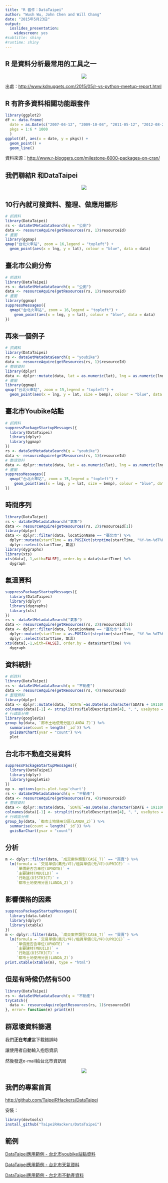 ```yaml
---
title: "R 套件：DataTaipei"
author: "Wush Wu, John Chen and Will Chang"
date: "2015年5月23日"
output: 
  ioslides_presentation:
    widescreen: yes
#subtitle: shiny
#runtime: shiny
---
```


## R 是資料分析最常用的工具之一

<center>![](http://www.kdnuggets.com/images/r-python-other-switch.jpg)</center>

出處：<http://www.kdnuggets.com/2015/05/r-vs-python-meetup-report.html>

## R 有許多資料相關功能跟套件

```r
library(ggplot2)
df <- data.frame(
  date = as.Date(c("2007-04-12", "2009-10-04", "2011-05-12", "2012-08-23", "2013-11-08", "2014-10-29")),
  pkgs = 1:6 * 1000
  )
ggplot(df, aes(x = date, y = pkgs)) +
  geom_point() +
  geom_line()
```
資料來源：<http://www.r-bloggers.com/milestone-6000-packages-on-cran/>

## 我們聯結R 和DataTaipei

<center><img src="img/dataTaipei_R.png" style="max-height:100%;max-width: 100%;"/></center>

## 10行內就可搜資料、整理、做應用雛形

```r
# 抓資料
library(DataTaipei)
rs <- dataSetMetadataSearch(q = "公廁")
data <- resourceAquire(getResources(rs, 1)$resourceId)
# 畫圖
library(ggmap)
qmap("台北火車站", zoom = 16,legend = "topleft") +
  geom_point(aes(x = lng, y = lat), colour = "blue", data = data)
```

## 臺北市公廁分佈

```r
# 抓資料
library(DataTaipei)
rs <- dataSetMetadataSearch(q = "公廁")
data <- resourceAquire(getResources(rs, 1)$resourceId)
# 畫圖
library(ggmap)
suppressMessages({
  qmap("台北火車站", zoom = 16,legend = "topleft") +
    geom_point(aes(x = lng, y = lat), colour = "blue", data = data)
})
```

## 再來一個例子

```r
# 抓資料
library(DataTaipei)
rs <- dataSetMetadataSearch(q = "youbike")
data <- resourceAquire(getResources(rs, 1)$resourceId)
# 整理資料
library(dplyr)
data <- dplyr::mutate(data, lat = as.numeric(lat), lng = as.numeric(lng))
# 畫圖
library(ggmap)
qmap("台北火車站", zoom = 15,legend = "topleft") +
  geom_point(aes(x = lng, y = lat, size = bemp), colour = "blue", data = data)
```

## 臺北市Youbike站點

```r
# 抓資料
suppressPackageStartupMessages({
  library(DataTaipei)
  library(dplyr)
  library(ggmap)
})
rs <- dataSetMetadataSearch(q = "youbike")
data <- resourceAquire(getResources(rs, 1)$resourceId)
# 整理資料
data <- dplyr::mutate(data, lat = as.numeric(lat), lng = as.numeric(lng))
# 畫圖
suppressMessages({
  qmap("台北火車站", zoom = 15,legend = "topleft") +
    geom_point(aes(x = lng, y = lat, size = bemp), colour = "blue", data = data)
})
```

## 時間序列

```r
library(DataTaipei)
rs <- dataSetMetadataSearch("氣象")
data <- resourceAquire(getResources(rs, 2)$resourceId[1])
library(dplyr)
data <- dplyr::filter(data, locationName == "臺北市") %>%
  dplyr::mutate(startTime = as.POSIXct(strptime(startTime, "%Y-%m-%dT%H:%M:%S+08:00")), 氣溫=parameterName2) %>%
  dplyr::select(startTime, 氣溫)
library(dygraphs)
library(xts)
xts(data[,-1,with=FALSE], order.by = data$startTime) %>%
  dygraph
```

## 氣溫資料

```r
suppressPackageStartupMessages({
  library(DataTaipei)
  library(dplyr)
  library(dygraphs)
  library(xts)
})
rs <- dataSetMetadataSearch("氣象")
data <- resourceAquire(getResources(rs, 2)$resourceId[1])
data <- dplyr::filter(data, locationName == "臺北市") %>%
  dplyr::mutate(startTime = as.POSIXct(strptime(startTime, "%Y-%m-%dT%H:%M:%S+08:00")), 氣溫=parameterName2) %>%
  dplyr::select(startTime, 氣溫)
xts(data[,-1,with=FALSE], order.by = data$startTime) %>%
  dygraph
```

## 資料統計

```r
# 抓資料
library(DataTaipei)
rs <- dataSetMetadataSearch(q = "不動產")
data <- resourceAquire(getResources(rs, 4)$resourceId)
# 整理資料
library(dplyr)
data <- dplyr::mutate(data, `SDATE`=as.Date(as.character(SDATE + 19110000),"%Y%m%d"))
colnames(data)[-1] <- strsplit(rs$fieldDescription[4], "、", useBytes = TRUE)[[1]]
# 行政區分佈
library(googleVis)
group_by(data, `都市土地使用分區(LANDA_Z)`) %>%
  summarise(count = length(`_id`)) %>%
  gvisBarChart(yvar = "count") %>% 
  plot
```

## 台北市不動產交易資料

```r
suppressPackageStartupMessages({
  library(DataTaipei)
  library(dplyr)
  library(googleVis)
})
op <- options(gvis.plot.tag='chart')
rs <- dataSetMetadataSearch(q = "不動產")
data <- resourceAquire(getResources(rs, 4)$resourceId)
# 整理資料
data <- dplyr::mutate(data, `SDATE`=as.Date(as.character(SDATE + 19110000),"%Y%m%d"))
colnames(data)[-1] <- strsplit(rs$fieldDescription[4], "、", useBytes = TRUE)[[1]]
# 行政區分佈
group_by(data, `都市土地使用分區(LANDA_Z)`) %>%
  summarise(count = length(`_id`)) %>%
  gvisBarChart(yvar = "count")
```

## 分析

```r
m <- dplyr::filter(data, `成交案件類型(CASE_T)` == "買賣") %>%
  lm(formula = `交易單價(萬元/坪)/租賃單價(元/坪)(UPRICE)` ~
     `單價是否含車位(UPNOTE)` +
     `主要建材(MBUILD)` +
     `行政區(DISTRICT)` +
     `都市土地使用分區(LANDA_Z)`)
```


## 影響價格的因素

```r
suppressPackageStartupMessages({
  library(data.table)
  library(dplyr)
  library(xtable)
})
m <- dplyr::filter(data, `成交案件類型(CASE_T)` == "買賣") %>%
  lm(formula = `交易單價(萬元/坪)/租賃單價(元/坪)(UPRICE)` ~
     `單價是否含車位(UPNOTE)` +
     `主要建材(MBUILD)` +
     `行政區(DISTRICT)` +
     `都市土地使用分區(LANDA_Z)`)
print.xtable(xtable(m), type = "html")
```

## 但是有時候仍然有500

```r
library(DataTaipei)
rs <- dataSetMetadataSearch(q = "不動產")
tryCatch({
  data <- resourceAquire(getResources(rs, 1)$resourceId)
}, error= function(e) print(e))
```

## 群眾壞資料篩選 {.vcenter}

我們**正在考慮**當下載錯誤時

讓使用者自動輸入抱怨資訊

然後發送e-mail給台北市資訊局

<center>![]("img/kp1.png")</center>

## 我們的專案首頁

<http://github.com/TaipeiRHackers/DataTaipei>

安裝：

```r
library(devtools)
install_github("TaipeiRHackers/DataTaipei")
```

## 範例

[DataTaipei應用範例 - 台北市youbike站點資料](http://taipeirhackers.github.io/DataTaipei/youbike.html)

[DataTaipei應用範例 - 台北市天氣資料](http://taipeirhackers.github.io/DataTaipei/weather.html)

[DataTaipei應用範例 - 台北市不動產資料](http://taipeirhackers.github.io/DataTaipei/estate.html)
